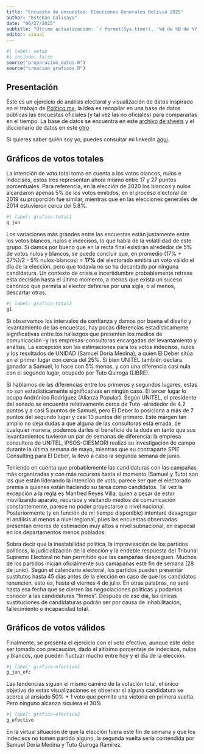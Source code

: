 ```yaml
---
title: "Encuesta de encuestas: Elecciones Generales Bolivia 2025"
author: "Esteban Calisaya"
date: "06/27/2025"
subtitle: "Última actualización: `r format(Sys.time(), '%d de %B de %Y')`"
editor: visual
---
```


```r
#| label: setup
#| include: false
source("preparacion_datos.R")
source("creacion_graficos.R")
```

## Presentación

Este es un ejercicio de análisis electoral y visualización de datos inspirado en el trabajo de [Político.mx](https://polls.politico.mx/), la idea es recopilar en una base de datos públicas las encuestas oficiales (y tal vez las no oficiales) para compararlas en el tiempo. La base de datos se encuentra en este [archivo de sheets](https://docs.google.com/spreadsheets/d/1Nr5mlVI1PAIXpaOtmRugJbwyriQYlAUt5Ldehq8VZ6E/edit?gid=0#gid=0) y el diccionario de datos en este [otro](https://docs.google.com/spreadsheets/d/1VJZkKd5dDWnHzbOO3G4o7yeW8jh1GZJIhykaApI05MQ/edit?gid=1761737635#gid=1761737635)

Si quieres saber quién soy yo, puedes consultar mi linkedIn [aquí](https://www.linkedin.com/in/hescalar/).

## Gráficos de votos totales

La intención de voto total toma en cuenta a los votos blancos, nulos e indecisos, estos tres representan ahora mismo entre 17 y 27 puntos porcentuales. Para referencia, en la elección de 2020 los blancos y nulos alcanzaron apenas 5% de los votos emitidos, en el proceso electoral de 2019 su proporción fue similar, mientras que en las elecciones generales de 2014 estuvieron cerca del 5.8%.

```r
#| label: grafico-total1
g_jun
```

Los variaciones más grandes entre las encuestas están justamente entre los votos blancos, nulos e indecisos, lo que habla de la volatilidad de este grupo. Si damos por bueno que en la recta final existirán alrededor de 5% de votos nulos y blancos, se puede concluir que, en promedio (17% + 27%)/2 - 5% nulos-blancos) = **17%** del electorado emitirá un voto válido el día de la elección, pero que todavía no se ha decantado por ninguna candidatura. Un contexto de crisis e incertidumbre probablemente retrase esta decisión hasta el último momento, a menos que exista un suceso canónico que permita al elector definirse por una sigla, o al menos, descartar otras.

```r
#| label: grafico-total2
g1
```

Si observamos los intervalos de confianza y damos por buena el diseño y levantamiento de las encuestas, hay pocas diferencias estadísticamente significativas entre los hallazgos que presentan los medios de comunicación -y las empresas-consultoras encargadas del levantamiento y análisis, La excepción son las estimaciones para los votos indecisos, nulos y los resultados de UNIDAD (Samuel Doria Medina), a quien El Deber sitúa en el primer lugar con cerca del 25%. Si bien UNITEL también declara ganador a Samuel, lo hace con 5% menos, y con una diferencia casi nula con el segundo lugar, ocupado por Tuto Quiroga (LIBRE).

Si hablamos de las diferencias entre los primeros y segundos lugares, estas no son estadísticamente significativas en ningún caso. El tercer lugar lo ocupa Andrónico Rodríguez (Alianza Popular). Según UNITEL, el presidente del senado se encuentra relativamente cerca de Tuto -alrededor de 4.2 puntos y a casi 5 puntos de Samuel, pero El Deber lo posiciona a más de 7 puntos del segundo lugar y casi 10 puntos del primero. Este margen tan amplio no deja dudas a que alguna de las consultoras está errada, de cualquier manera, podemos darles el beneficio de la duda en tanto que sus levantamientos tuvieron un par de semanas de diferencia: la empresa consultora de UNITEL, IPSOS-CIESMORI realizó su investigación de campo durante la última semana de mayo, mientras que su contraparte SPIE Consulting para El Deber, la llevó a cabo la segunda semana de junio.

Teniendo en cuenta que probablemente las candidaturas con las campañas más organizadas y con más recursos hasta el momento (Samuel y Tuto) son las que están liderando la intención de voto, parece ser que el electorado premia a quienes están haciendo su tarea como candidatos. Tal vez la excepción a la regla es Manfred Reyes Villa, quien a pesar de estar movilizando aparato, recursos y visitando medios de comunicación constantemente, parece no poder proyectarse a nivel nacional. Posteriormente (y en función de mi tiempo disponible) intentaré desagregar el análisis al menos a nivel regional, pues las encuestas observadas presentan errores de estimación muy altos a nivel subnacional, en especial en los departamentos menos poblados.

Sobra decir que la inestabilidad política, la improvisación de los partidos políticos, la judicialización de la elección y la endeble respuesta del Tribunal Supremo Electoral no han permitido que las campañas despeguen. Muchos de los partidos inician oficialmente sus camapañas este fin de semana (28 de junio). Según el calendario electoral, los partidos pueden presentar sustitutos hasta 45 días antes de la elección en caso de que los candidatos renuncien, esto es, hasta el viernes 4 de julio. En otras palabras, no será hasta esa fecha que se cierren las negociaciones políticas y podamos conocer a las candidaturas "firmes". Después de ese día, las únicas sustituciones de candidaturas podrán ser por causa de inhabilitación, fallecimiento o incapacidad total.

## Gráficos de votos válidos

Finalmente, se presenta el ejercicio con el voto efectivo, aunque este debe ser tomado con precaución, dado el altísimo porcentaje de indecisos, nulos y blancos, que pueden fluctuar mucho entre hoy y el día de la elección.

```r
#| label: grafico-efectivo1
g_jun_efc
```

Las tendencias siguen el mismo camino de la votación total, el único objetivo de estas visualizaciones es observar si alguna candidatura se acerca al ansiado 50% + 1 voto que permite una victoria en primera vuelta. Pero ninguno alcanza siquiera el 30%

```r
#| label: grafico-efectivo2
g_efectivo
```

En la virtual situación de que la elección fuera este fin de semana y que los indecisos no tomen partido alguno, la segunda vuelta sería contendida por Samuel Doria Medina y Tuto Quiroga Ramírez.
